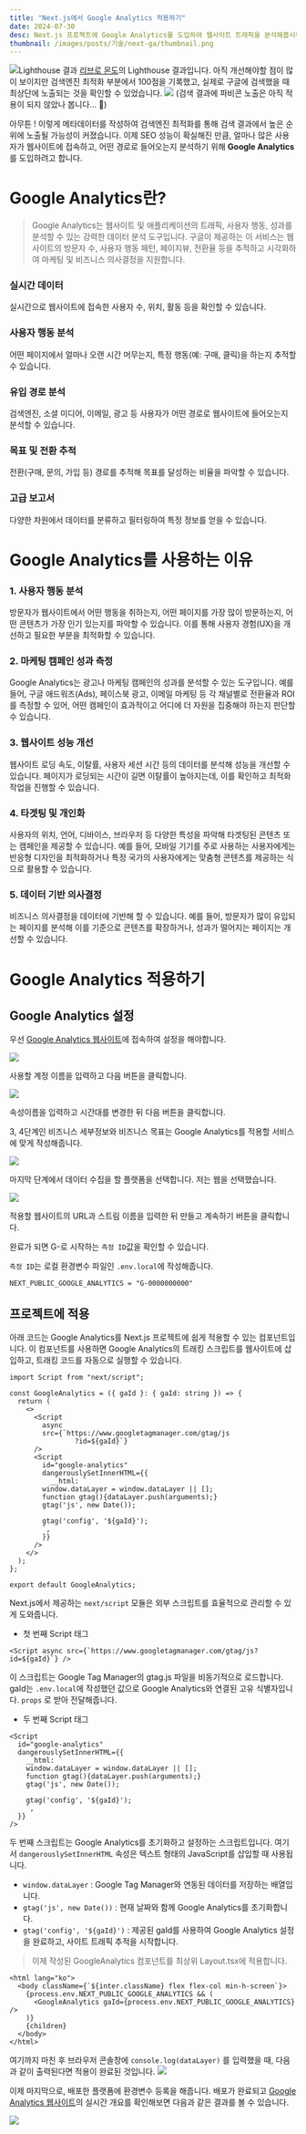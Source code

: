 ```yaml
---
title: "Next.js에서 Google Analytics 적용하기"
date: 2024-07-30
desc: Next.js 프로젝트에 Google Analytics를 도입하여 웹사이트 트래픽을 분석해봅시다
thumbnail: /images/posts/기술/next-ga/thumbnail.png
---
```


![Lighthouse 결과](https://velog.velcdn.com/images/gustjd3834/post/6aa86c2a-9cef-49d1-8ce5-2afc71cd4ede/image.png)
[리브로 몬도](https://www.libromondo.shop/)의 Lighthouse 결과입니다.
아직 개선해야할 점이 많이 보이지만 검색엔진 최적화 부분에서 100점을 기록했고,
실제로 구글에 검색했을 때 최상단에 노출되는 것을 확인할 수 있었습니다.
![](https://velog.velcdn.com/images/gustjd3834/post/1fa8f625-f172-499d-81c8-c67e596ef053/image.png)
(검색 결과에 파비콘 노출은 아직 적용이 되지 않았나 봅니다... 🥲)

아무튼 ! 이렇게 메타데이터를 작성하여 검색엔진 최적화를 통해 검색 결과에서 높은 순위에 노출될 가능성이 커졌습니다. 이제 SEO 성능이 확실해진 만큼, 얼마나 많은 사용자가 웹사이트에 접속하고, 어떤 경로로 들어오는지 분석하기 위해 **Google Analytics**를 도입하려고 합니다.

# Google Analytics란?

> Google Analytics는 웹사이트 및 애플리케이션의 트래픽, 사용자 행동, 성과를 분석할 수 있는 강력한 데이터 분석 도구입니다. 구글이 제공하는 이 서비스는 웹사이트의 방문자 수, 사용자 행동 패턴, 페이지뷰, 전환율 등을 추적하고 시각화하여 마케팅 및 비즈니스 의사결정을 지원합니다.

### 실시간 데이터

실시간으로 웹사이트에 접속한 사용자 수, 위치, 활동 등을 확인할 수 있습니다.

### 사용자 행동 분석

어떤 페이지에서 얼마나 오랜 시간 머무는지, 특정 행동(예: 구매, 클릭)을 하는지 추적할 수 있습니다.

### 유입 경로 분석

검색엔진, 소셜 미디어, 이메일, 광고 등 사용자가 어떤 경로로 웹사이트에 들어오는지 분석할 수 있습니다.

### 목표 및 전환 추적

전환(구매, 문의, 가입 등) 경로를 추적해 목표를 달성하는 비율을 파악할 수 있습니다.

### 고급 보고서

다양한 차원에서 데이터를 분류하고 필터링하여 특정 정보를 얻을 수 있습니다.

# Google Analytics를 사용하는 이유

### 1. 사용자 행동 분석

방문자가 웹사이트에서 어떤 행동을 취하는지, 어떤 페이지를 가장 많이 방문하는지, 어떤 콘텐츠가 가장 인기 있는지를 파악할 수 있습니다. 이를 통해 사용자 경험(UX)을 개선하고 필요한 부분을 최적화할 수 있습니다.

### 2. 마케팅 캠페인 성과 측정

Google Analytics는 광고나 마케팅 캠페인의 성과를 분석할 수 있는 도구입니다. 예를 들어, 구글 애드워즈(Ads), 페이스북 광고, 이메일 마케팅 등 각 채널별로 전환율과 ROI를 측정할 수 있어, 어떤 캠페인이 효과적이고 어디에 더 자원을 집중해야 하는지 판단할 수 있습니다.

### 3. 웹사이트 성능 개선

웹사이트 로딩 속도, 이탈률, 사용자 세션 시간 등의 데이터를 분석해 성능을 개선할 수 있습니다. 페이지가 로딩되는 시간이 길면 이탈률이 높아지는데, 이를 확인하고 최적화 작업을 진행할 수 있습니다.

### 4. 타겟팅 및 개인화

사용자의 위치, 언어, 디바이스, 브라우저 등 다양한 특성을 파악해 타겟팅된 콘텐츠 또는 캠페인을 제공할 수 있습니다. 예를 들어, 모바일 기기를 주로 사용하는 사용자에게는 반응형 디자인을 최적화하거나 특정 국가의 사용자에게는 맞춤형 콘텐츠를 제공하는 식으로 활용할 수 있습니다.

### 5. 데이터 기반 의사결정

비즈니스 의사결정을 데이터에 기반해 할 수 있습니다. 예를 들어, 방문자가 많이 유입되는 페이지를 분석해 이를 기준으로 콘텐츠를 확장하거나, 성과가 떨어지는 페이지는 개선할 수 있습니다.

# Google Analytics 적용하기

## Google Analytics 설정

우선 [Google Analytics 웹사이트](https://analytics.google.com/)에 접속하여 설정을 해야합니다.

![](https://velog.velcdn.com/images/gustjd3834/post/53f2c258-a02a-4b62-8771-2569a1faec85/image.png)

사용할 계정 이름을 입력하고 다음 버튼을 클릭합니다.

![](https://velog.velcdn.com/images/gustjd3834/post/748d6f7c-e501-44ee-8de2-253648b0dd44/image.png)

속성이름을 입력하고 시간대를 변경한 뒤 다음 버튼을 클릭합니다.

3, 4단계인 비즈니스 세부정보와 비즈니스 목표는 Google Analytics를 적용할 서비스에 맞게 작성해줍니다.

![](https://velog.velcdn.com/images/gustjd3834/post/4d6fd5d4-8aad-4043-9ed0-552b627a257c/image.png)

마지막 단계에서 데이터 수집을 할 플랫폼을 선택합니다.
저는 웹을 선택했습니다.

![](https://velog.velcdn.com/images/gustjd3834/post/e3669659-6b0f-4258-b204-13a9677045b1/image.png)

적용할 웹사이트의 URL과 스트림 이름을 입력한 뒤 만들고 계속하기 버튼을 클릭합니다.

완료가 되면 G-로 시작하는 `측정 ID`값을 확인할 수 있습니다.

`측정 ID`는 로컬 환경변수 파일인 `.env.local`에 작성해줍니다.

```
NEXT_PUBLIC_GOOGLE_ANALYTICS = "G-0000000000"
```

## 프로젝트에 적용

아래 코드는 Google Analytics를 Next.js 프로젝트에 쉽게 적용할 수 있는 컴포넌트입니다.
이 컴포넌트를 사용하면 Google Analytics의 트래킹 스크립트를 웹사이트에 삽입하고, 트래킹 코드를 자동으로 실행할 수 있습니다.

```tsx
import Script from "next/script";

const GoogleAnalytics = ({ gaId }: { gaId: string }) => {
  return (
    <>
      <Script
        async
        src={`https://www.googletagmanager.com/gtag/js
				?id=${gaId}`}
      />
      <Script
        id="google-analytics"
        dangerouslySetInnerHTML={{
          __html: `
		window.dataLayer = window.dataLayer || [];
		function gtag(){dataLayer.push(arguments);}
		gtag('js', new Date());

		gtag('config', '${gaId}');
		`,
        }}
      />
    </>
  );
};

export default GoogleAnalytics;
```

Next.js에서 제공하는 `next/script` 모듈은 외부 스크립트를 효율적으로 관리할 수 있게 도와줍니다.

- 첫 번째 Script 태그

```tsx
<Script async src={`https://www.googletagmanager.com/gtag/js?id=${gaId}`} />
```

이 스크립트는 Google Tag Manager의 gtag.js 파일을 비동기적으로 로드합니다.
gaId는 `.env.local`에 작성했던 값으로 Google Analytics와 연결된 고유 식별자입니다.
`props` 로 받아 전달해줍니다.

- 두 번째 Script 태그

```tsx
<Script
  id="google-analytics"
  dangerouslySetInnerHTML={{
    __html: `
  	window.dataLayer = window.dataLayer || [];
  	function gtag(){dataLayer.push(arguments);}
  	gtag('js', new Date());

  	gtag('config', '${gaId}');
  	`,
  }}
/>
```

두 번째 스크립트는 Google Analytics를 초기화하고 설정하는 스크립트입니다.
여기서 `dangerouslySetInnerHTML` 속성은 텍스트 형태의 JavaScript를 삽입할 때 사용됩니다.

- `window.dataLayer` : Google Tag Manager와 연동된 데이터를 저장하는 배열입니다.
- `gtag('js', new Date())` : 현재 날짜와 함께 Google Analytics를 초기화합니다.
- `gtag('config', '${gaId}')` : 제공된 gaId를 사용하여 Google Analytics 설정을 완료하고, 사이트 트래픽 추적을 시작합니다.

> 이제 작성된 GoogleAnalytics 컴포넌트를 최상위 Layout.tsx에 적용합니다.

```tsx
<html lang="ko">
  <body className={`${inter.className} flex flex-col min-h-screen`}>
    {process.env.NEXT_PUBLIC_GOOGLE_ANALYTICS && (
      <GoogleAnalytics gaId={process.env.NEXT_PUBLIC_GOOGLE_ANALYTICS} />
    )}
    {children}
  </body>
</html>
```

여기까지 마친 후 브라우저 콘솔창에 `console.log(dataLayer)` 를 입력했을 때,
다음과 같이 출력된다면 적용이 완료된 것입니다.
![](https://velog.velcdn.com/images/gustjd3834/post/b49c93c6-6707-4dab-867d-5439ebc22821/image.png)

이제 마지막으로, 배포한 플랫폼에 환경변수 등록을 해줍니다.
배포가 완료되고 [Google Analytics 웹사이트](https://analytics.google.com/)의 실시간 개요를 확인해보면 다음과 같은 결과를 볼 수 있습니다.

![](https://velog.velcdn.com/images/gustjd3834/post/15994ece-7779-4ec2-a7cc-691db121f24b/image.png)
